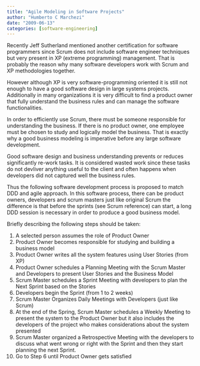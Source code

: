 ```yaml
---
title: "Agile Modeling in Software Projects"
author: "Humberto C Marchezi"
date: "2009-06-13"
categories: [software-engineering]
---
```


Recently Jeff Sutherland mentioned another certification for software
programmers since Scrum does not include software engineer techniques
but very present in XP (extreme programming) management. That is
probably the reason why many software developers work with Scrum and XP
methodologies together.  
  
However although XP is very software-programming oriented it is still
not enough to have a good software design in large systems projects.
Additionally in many organizations it is very difficult to find a
product owner that fully understand the business rules and can manage
the software functionalities.  
  
In order to efficiently use Scrum, there must be someone responsible for
understanding the business. If there is no product owner, one employee
must be chosen to study and logically model the business. That is
exactly why a good business modeling is imperative before any large
software development.  
  
Good software design and business understanding prevents or reduces
significantly re-work tasks. It is considered wasted work since these
tasks do not devliver anything useful to the client and often happens
when developers did not captured well the business rules.  
  
Thus the following software development process is proposed to match DDD
and agile approach. In this software process, there can be product
owners, developers and scrum masters just like original Scrum the
difference is that before the sprints (see Scrum reference) can start, a
long DDD session is necessary in order to produce a good business
model.  
  
Briefly describing the following steps should be taken:  
  

1.  A selected person assumes the role of Product Owner
2.  Product Owner becomes responsible for studying and building a
    business model  
3.  Product Owner writes all the system features using User Stories
    (from XP)
4.  Product Owner schedules a Planning Meeting with the Scrum Master and
    Developers to present User Stories and the Business Model
5.  Scrum Master schedules a Sprint Meeting with developers to plan the
    Next Sprint based on the Stories
6.  Developers begin the Sprint (from 1 to 2 weeks)
7.  Scrum Master Organizes Daily Meetings with Developers (just like
    Scrum)
8.  At the end of the Spring, Scrum Master schedules a Weekly Meeting to
    present the system to the Product Owner but it also includes the
    developers of the project who makes considerations about the system
    presented
9.  Scrum Master organized a Retrospective Meeting with the developers
    to discuss what went wrong or right with the Sprint and then they
    start planning the next Sprint.
10. Go to Step 6 until Product Owner gets satisfied  
